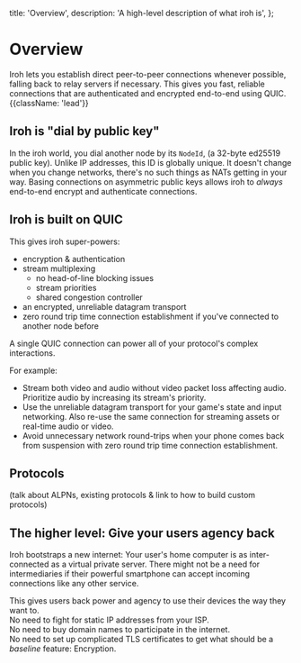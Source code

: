   title: 'Overview',
  description:
    'A high-level description of what iroh is',
};


# Overview

Iroh lets you establish direct peer-to-peer connections whenever possible, falling back to relay servers if necessary.
This gives you fast, reliable connections that are authenticated and encrypted end-to-end using QUIC. {{className: 'lead'}}


## Iroh is "dial by public key"

In the iroh world, you dial another node by its `NodeId`, (a 32-byte ed25519 public key).
Unlike IP addresses, this ID is globally unique.
It doesn't change when you change networks, there's no such things as NATs getting in your way.
Basing connections on asymmetric public keys allows iroh to *always* end-to-end encrypt and authenticate connections.


## Iroh is built on QUIC

This gives iroh super-powers:
- encryption & authentication
- stream multiplexing
  - no head-of-line blocking issues
  - stream priorities
  - shared congestion controller
- an encrypted, unreliable datagram transport
- zero round trip time connection establishment if you've connected to another node before

A single QUIC connection can power all of your protocol's complex interactions.

For example:
- Stream both video and audio without video packet loss affecting audio. Prioritize audio by increasing its stream's priority.
- Use the unreliable datagram transport for your game's state and input networking. Also re-use the same connection for streaming assets or real-time audio or video.
- Avoid unnecessary network round-trips when your phone comes back from suspension with zero round trip time connection establishment.


## Protocols

(talk about ALPNs, existing protocols & link to how to build custom protocols)


## The higher level: Give your users agency back

Iroh bootstraps a new internet: Your user's home computer is as inter-connected as a virtual private server.
There might not be a need for intermediaries if their powerful smartphone can accept incoming connections like any other service.

This gives users back power and agency to use their devices the way they want to.\
No need to fight for static IP addresses from your ISP.\
No need to buy domain names to participate in the internet.\
No need to set up complicated TLS certificates to get what should be a *baseline* feature: Encryption.
